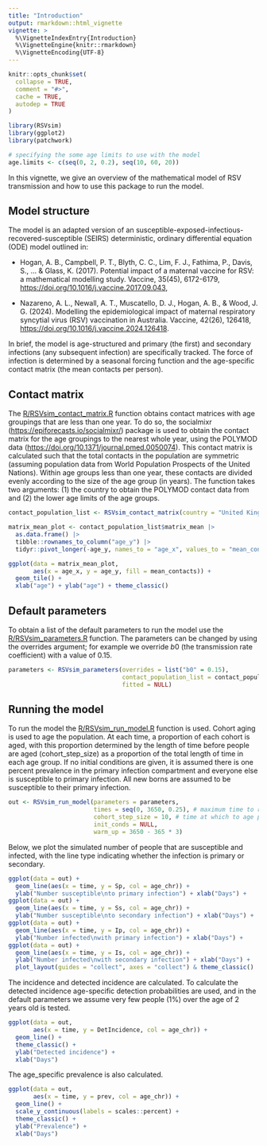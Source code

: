 ```yaml
---
title: "Introduction"
output: rmarkdown::html_vignette
vignette: >
  %\VignetteIndexEntry{Introduction}
  %\VignetteEngine{knitr::rmarkdown}
  %\VignetteEncoding{UTF-8}
---
```


```r
knitr::opts_chunk$set(
  collapse = TRUE,
  comment = "#>",
  cache = TRUE,
  autodep = TRUE
)
```

```r
library(RSVsim)
library(ggplot2)
library(patchwork)

# specifying the some age limits to use with the model
age.limits <- c(seq(0, 2, 0.2), seq(10, 60, 20))
```

In this vignette, we give an overview of the mathematical model of RSV transmission and how to use this package to run the model.

## Model structure
The model is an adapted version of an susceptible-exposed-infectious-recovered-susceptible (SEIRS) deterministic, ordinary differential equation (ODE) model outlined in: 

- Hogan, A. B., Campbell, P. T., Blyth, C. C., Lim, F. J., Fathima, P., Davis, S., ... & Glass, K. (2017). Potential impact of a maternal vaccine for RSV: a mathematical modelling study. Vaccine, 35(45), 6172-6179, <https://doi.org/10.1016/j.vaccine.2017.09.043>,

- Nazareno, A. L., Newall, A. T., Muscatello, D. J., Hogan, A. B., & Wood, J. G. (2024). Modelling the epidemiological impact of maternal respiratory syncytial virus (RSV) vaccination in Australia. Vaccine, 42(26), 126418, <https://doi.org/10.1016/j.vaccine.2024.126418>.

In brief, the model is age-structured and primary (the first) and secondary infections (any subsequent infection) are specifically tracked. The force of infection is determined by a seasonal forcing function and the age-specific contact matrix (the mean contacts per person).

## Contact matrix
 The [R/RSVsim_contact_matrix.R](https://github.com/IsaacStopard/RSVsim/blob/master/R/RSVsim_contact_matrix.R) function obtains contact matrices with age groupings that are less than one year. To do so, the socialmixr (<https://epiforecasts.io/socialmixr/>) package is used to obtain the contact matrix for the age groupings to the nearest whole year, using the POLYMOD data (<https://doi.org/10.1371/journal.pmed.0050074>). This contact matrix is calculated such that the total contacts in the population are symmetric (assuming population data from World Population Prospects of the United Nations). Within age groups less than one year, these contacts are divided evenly according to the size of the age group (in years). The function takes two arguments: (1) the country to obtain the POLYMOD contact data from and (2) the lower age limits of the age groups.

```r
contact_population_list <- RSVsim_contact_matrix(country = "United Kingdom", age.limits = age.limits)

matrix_mean_plot <- contact_population_list$matrix_mean |> 
  as.data.frame() |> 
  tibble::rownames_to_column("age_y") |> 
  tidyr::pivot_longer(-age_y, names_to = "age_x", values_to = "mean_contacts")

ggplot(data = matrix_mean_plot, 
       aes(x = age_x, y = age_y, fill = mean_contacts)) + 
  geom_tile() +
  xlab("age") + ylab("age") + theme_classic()
```

## Default parameters
To obtain a list of the default parameters to run the model use the [R/RSVsim_parameters.R](https://github.com/IsaacStopard/RSVsim/blob/master/R/RSVsim_parameters.R) function. The parameters can be changed by using the overrides argument; for example we override $b0$ (the transmission rate coefficient) with a value of $0.15$.

```r
parameters <- RSVsim_parameters(overrides = list("b0" = 0.15), 
                                contact_population_list = contact_population_list,
                                fitted = NULL)
```

## Running the model
To run the model the [R/RSVsim_run_model.R](https://github.com/IsaacStopard/RSVsim/blob/master/R/run_model.R) function is used. Cohort aging is used to age the population. At each time, a proportion of each cohort is aged, with this proportion determined by the length of time before people are aged (cohort_step_size) as a proportion of the total length of time in each age group. If no initial conditions are given, it is assumed there is one percent prevalence in the primary infection compartment and everyone else is susceptible to primary infection. All new borns are assumed to be susceptible to their primary infection.

```r
out <- RSVsim_run_model(parameters = parameters,
                        times = seq(0, 3650, 0.25), # maximum time to run the model for
                        cohort_step_size = 10, # time at which to age people\
                        init_conds = NULL,
                        warm_up = 3650 - 365 * 3)

```

Below, we plot the simulated number of people that are susceptible and infected, with the line type indicating whether the infection is primary or secondary.

```r
ggplot(data = out) +
  geom_line(aes(x = time, y = Sp, col = age_chr)) +
  ylab("Number susceptible\nto primary infection") + xlab("Days") +
ggplot(data = out) + 
  geom_line(aes(x = time, y = Ss, col = age_chr)) +
  ylab("Number susceptible\nto secondary infection") + xlab("Days") +
ggplot(data = out) +
  geom_line(aes(x = time, y = Ip, col = age_chr)) +
  ylab("Number infected\nwith primary infection") + xlab("Days") +
ggplot(data = out) +
  geom_line(aes(x = time, y = Is, col = age_chr)) +
  ylab("Number infected\nwith secondary infection") + xlab("Days") +
  plot_layout(guides = "collect", axes = "collect") & theme_classic()
```

The incidence and detected incidence are calculated. To calculate the detected incidence age-specific detection probabilities are used, and in the default parameters we assume very few people (1%) over the age of 2 years old is tested.

```r
ggplot(data = out, 
       aes(x = time, y = DetIncidence, col = age_chr)) +
  geom_line() +
  theme_classic() +
  ylab("Detected incidence") +
  xlab("Days")
```
The age_specific prevalence is also calculated.

```r
ggplot(data = out, 
       aes(x = time, y = prev, col = age_chr)) +
  geom_line() +
  scale_y_continuous(labels = scales::percent) +
  theme_classic() +
  ylab("Prevalence") +
  xlab("Days")
```
